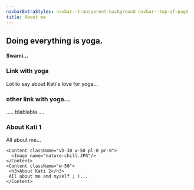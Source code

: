 ```yaml
---
navbarExtraStyles: navbar--transparent-background navbar--top-of-page
title: About me
---
```


<Section>  
  <Background imageName="meditation.jpg" className="vh-100 w-100">

  <SectionFooter>    
    <div className="quote">
          <div className="quote__content">
            <h1>
              Doing everything is yoga.
            </h1>
            <h4>Swami...</h4>
          </div>
        </div>
    </SectionFooter>
  </Background>
  
</Section>

<Section>  
  <Content className="vh-100 w-50">
     <h3>Link with yoga</h3>
    Lot to say about Kati's love for yoga...
  </Content>
  
  <Content className="vh-100 pl-0 pr-0">
  <Image name="nature-chill.JPG"/>
  </Content>
  
  <Content className="vh-100 pl-0 pr-0">
  <Image name="nature-chill.JPG" />
  </Content>

  <Content className="vh-100">
     <h3> other link with yoga... </h3>
     ..... blablabla ....
     </Content>
  
</Section>

<Section className="pb-3">  
    <Content className="vh-30 w-50 pl-0 pr-0">
      <Image name="nature-chill.JPG"/>
    </Content>    
    <Content className="w-50">
     <h3>About Kati 1</h3>
     All about me...
    </Content>
    
    <Content className="vh-30 w-50 pl-0 pr-0">
      <Image name="nature-chill.JPG"/>
    </Content>    
    <Content className="w-50">
     <h3>About Kati 2</h3>
     All about me and myself ; )...
    </Content>

</Section>